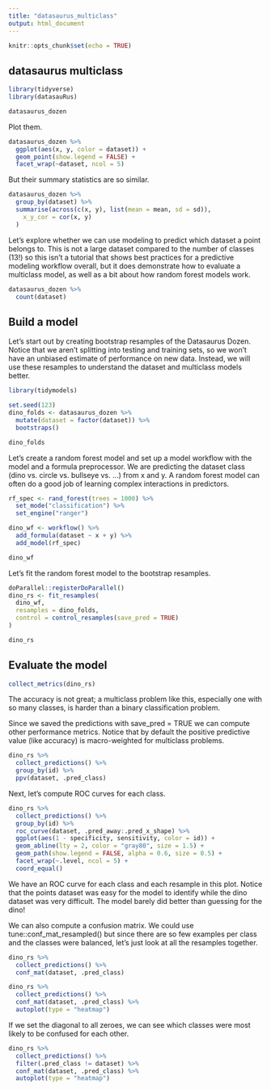 ```yaml
---
title: "datasaurus_multiclass"
output: html_document
---
```


```r
knitr::opts_chunk$set(echo = TRUE)
```

## datasaurus multiclass


```r
library(tidyverse)
library(datasauRus)

datasaurus_dozen

```
Plot them.

```r
datasaurus_dozen %>%
  ggplot(aes(x, y, color = dataset)) +
  geom_point(show.legend = FALSE) +
  facet_wrap(~dataset, ncol = 5)
```

But their summary statistics are so similar.

```r
datasaurus_dozen %>%
  group_by(dataset) %>%
  summarise(across(c(x, y), list(mean = mean, sd = sd)),
    x_y_cor = cor(x, y)
  )
```

Let’s explore whether we can use modeling to predict which dataset a point belongs to. This is not a large dataset compared to the number of classes (13!) so this isn’t a tutorial that shows best practices for a predictive modeling workflow overall, but it does demonstrate how to evaluate a multiclass model, as well as a bit about how random forest models work.


```r
datasaurus_dozen %>%
  count(dataset)
```

## Build a model

Let’s start out by creating bootstrap resamples of the Datasaurus Dozen. Notice that we aren’t splitting into testing and training sets, so we won’t have an unbiased estimate of performance on new data. Instead, we will use these resamples to understand the dataset and multiclass models better.


```r
library(tidymodels)

set.seed(123)
dino_folds <- datasaurus_dozen %>%
  mutate(dataset = factor(dataset)) %>%
  bootstraps()

dino_folds
```

Let’s create a random forest model and set up a model workflow with the model and a formula preprocessor. We are predicting the dataset class (dino vs. circle vs. bullseye vs. …) from x and y. A random forest model can often do a good job of learning complex interactions in predictors.

```r
rf_spec <- rand_forest(trees = 1000) %>%
  set_mode("classification") %>%
  set_engine("ranger")

dino_wf <- workflow() %>%
  add_formula(dataset ~ x + y) %>%
  add_model(rf_spec)

dino_wf
```

Let’s fit the random forest model to the bootstrap resamples.

```r
doParallel::registerDoParallel()
dino_rs <- fit_resamples(
  dino_wf,
  resamples = dino_folds,
  control = control_resamples(save_pred = TRUE)
)

dino_rs
```

## Evaluate the model

```r
collect_metrics(dino_rs)
```

The accuracy is not great; a multiclass problem like this, especially one with so many classes, is harder than a binary classification problem.

Since we saved the predictions with save_pred = TRUE we can compute other performance metrics. Notice that by default the positive predictive value (like accuracy) is macro-weighted for multiclass problems.


```r
dino_rs %>%
  collect_predictions() %>%
  group_by(id) %>%
  ppv(dataset, .pred_class)
```

Next, let’s compute ROC curves for each class.

```r
dino_rs %>%
  collect_predictions() %>%
  group_by(id) %>%
  roc_curve(dataset, .pred_away:.pred_x_shape) %>%
  ggplot(aes(1 - specificity, sensitivity, color = id)) +
  geom_abline(lty = 2, color = "gray80", size = 1.5) +
  geom_path(show.legend = FALSE, alpha = 0.6, size = 0.5) +
  facet_wrap(~.level, ncol = 5) +
  coord_equal()
```

We have an ROC curve for each class and each resample in this plot. Notice that the points dataset was easy for the model to identify while the dino dataset was very difficult. The model barely did better than guessing for the dino!


We can also compute a confusion matrix. We could use tune::conf_mat_resampled() but since there are so few examples per class and the classes were balanced, let’s just look at all the resamples together.

```r
dino_rs %>%
  collect_predictions() %>%
  conf_mat(dataset, .pred_class)
```


```r
dino_rs %>%
  collect_predictions() %>%
  conf_mat(dataset, .pred_class) %>%
  autoplot(type = "heatmap")
```


If we set the diagonal to all zeroes, we can see which classes were most likely to be confused for each other.

```r
dino_rs %>%
  collect_predictions() %>%
  filter(.pred_class != dataset) %>%
  conf_mat(dataset, .pred_class) %>%
  autoplot(type = "heatmap")
```












